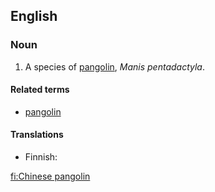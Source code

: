 {{wikipedia|pangolin}}
==English==

===Noun===
{{en-noun|sg=[[Chinese]] [[pangolin]]}}

# A species of [[pangolin]], ''Manis pentadactyla''.

====Related terms====
*[[pangolin]]

====Translations====
{{top}}
*Finnish: {{t-|fi|kiinanmuurahaiskäpy}}
{{bottom}}

[[fi:Chinese pangolin]]